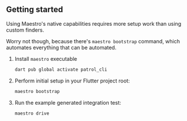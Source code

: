 ## Getting started

Using Maestro's native capabilities requires more setup work than using custom
finders.

Worry not though, because there's `maestro bootstrap` command, which automates
everything that can be automated.

1. Install `maestro` executable

   ```bash
   dart pub global activate patrol_cli
   ```

2. Perform initial setup in your Flutter project root:

   ```bash
   maestro bootstrap
   ```

3. Run the example generated integration test:
   ```bash
   maestro drive
   ```
